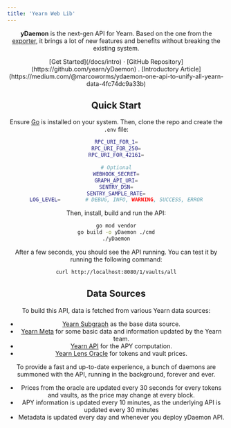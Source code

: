 ```yaml
---
title: 'Yearn Web Lib'
---
```



<Header />

**yDaemon** is the next-gen API for Yearn. Based on the one from the [exporter](https://github.com/yearn/yearn-exporter), it brings a lot of new features and benefits without breaking the existing system.

<div className="text-center" style={{marginTop: 40, marginBottom: 40}}>
[Get Started](/docs/intro) ·
[GitHub Repository](https://github.com/yearn/yDaemon) .
[Introductory Article](https://medium.com/@marcoworms/ydaemon-one-api-to-unify-all-yearn-data-4fc74dc9a33b)
</div>

## Quick Start
Ensure [Go](https://go.dev/) is installed on your system. Then, clone the repo and create the `.env` file:
```sh
RPC_URI_FOR_1=
RPC_URI_FOR_250=
RPC_URI_FOR_42161=

# Optional
WEBHOOK_SECRET=
GRAPH_API_URI=
SENTRY_DSN=
SENTRY_SAMPLE_RATE=
LOG_LEVEL=        # DEBUG, INFO, WARNING, SUCCESS, ERROR
```

Then, install, build and run the API:
```bash
go mod vendor
go build -o yDaemon ./cmd
./yDaemon
```

After a few seconds, you should see the API running. You can test it by running the following command:
```bash
curl http://localhost:8080/1/vaults/all
```

## Data Sources
To build this API, data is fetched from various Yearn data sources:
- [Yearn Subgraph](https://thegraph.com/explorer/subgraph?id=5xMSe3wTNLgFQqsAc5SCVVwT4MiRb5AogJCuSN9PjzXF) as the base data source.
- [Yearn Meta](https://github.com/yearn/yearn-meta) for some basic data and information updated by the Yearn team.
- [Yearn API](https://api.yearn.finance/) for the APY computation.
- [Yearn Lens Oracle](https://etherscan.io/address/0xca11bde05977b3631167028862be2a173976ca11) for tokens and vault prices.

To provide a fast and up-to-date experience, a bunch of daemons are summoned with the API, running in the background, forever and ever.
- Prices from the oracle are updated every 30 seconds for every tokens and vaults, as the price may change at every block.
- APY information is updated every 10 minutes, as the underlying API is updated every 30 minutes
- Metadata is updated every day and whenever you deploy yDaemon API.
